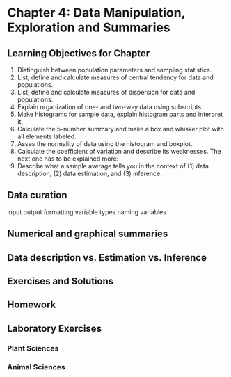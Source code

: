 # Chapter 4: Data Manipulation, Exploration and Summaries {#ch.data}

## Learning Objectives for Chapter

1. Distinguish between population parameters and sampling statistics.
1. List, define and calculate measures of central tendency for data and populations.
1. List, define and calculate measures of dispersion for data and populations.
1. Explain organization of one- and two-way data using subscripts.
1. Make histograms for sample data, explain histogram parts and interpret it.
1. Calculate the 5-number summary and make a box and whisker plot with all elements labeled.
1. Asses the normality of data using the histogram and boxplot.  
1. Calculate the coefficient of variation and describe its weaknesses.
The next one has to be explained more:
1. Describe what a sample average tells you in the context of (1) data description, (2) data estimation, and (3) inference.  

## Data curation

input
output
formatting
variable types
naming variables




## Numerical  and graphical summaries

## Data description vs. Estimation vs. Inference


## Exercises and Solutions

## Homework

## Laboratory Exercises

### Plant Sciences

### Animal Sciences


